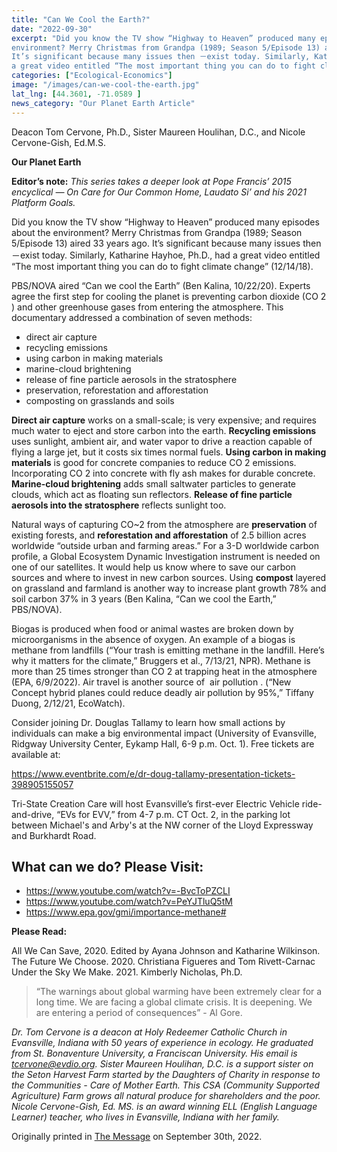 ```yaml
---
title: "Can We Cool the Earth?"
date: "2022-09-30"
excerpt: "Did you know the TV show “Highway to Heaven” produced many episodes about the
environment? Merry Christmas from Grandpa (1989; Season 5/Episode 13) aired 33 years ago.
It’s significant because many issues then －exist today. Similarly, Katharine Hayhoe, Ph.D., had
a great video entitled “The most important thing you can do to fight climate change” (12/14/18)."
categories: ["Ecological-Economics"]
image: "/images/can-we-cool-the-earth.jpg"
lat_lng: [44.3601, -71.0589 ]
news_category: "Our Planet Earth Article"
---
```


Deacon Tom Cervone, Ph.D., Sister Maureen Houlihan, D.C., and Nicole Cervone-Gish, Ed.M.S.

**Our Planet Earth**

**Editor’s note:**
_This series takes a deeper look at Pope Francis’ 2015 encyclical ― On Care for Our Common
Home, Laudato Si’ and his 2021 Platform Goals._

Did you know the TV show “Highway to Heaven” produced many episodes about the
environment? Merry Christmas from Grandpa (1989; Season 5/Episode 13) aired 33 years ago.
It’s significant because many issues then －exist today. Similarly, Katharine Hayhoe, Ph.D., had
a great video entitled “The most important thing you can do to fight climate change” (12/14/18).

PBS/NOVA aired “Can we cool the Earth” (Ben Kalina, 10/22/20). Experts agree the first step
for cooling the planet is preventing carbon dioxide (CO 2 ) and other greenhouse gases from
entering the atmosphere. This documentary addressed a combination of seven methods:

- direct air capture
- recycling emissions
- using carbon in making materials
- marine-cloud brightening
- release of fine particle aerosols in the stratosphere
- preservation, reforestation and afforestation
- composting on grasslands and soils

**Direct air capture** works on a small-scale; is very expensive; and requires much water to eject
and store carbon into the earth. **Recycling emissions** uses sunlight, ambient air, and water vapor
to drive a reaction capable of flying a large jet, but it costs six times normal fuels. **Using carbon
in making materials** is good for concrete companies to reduce CO 2 emissions. Incorporating
CO 2 into concrete with fly ash makes for durable concrete. **Marine-cloud brightening** adds
small saltwater particles to generate clouds, which act as floating sun reflectors. **Release of fine
particle aerosols into the stratosphere** reflects sunlight too.

Natural ways of capturing CO~2 from the atmosphere are **preservation** of existing forests, and
**reforestation and afforestation** of 2.5 billion acres worldwide “outside urban and farming
areas.” For a 3-D worldwide carbon profile, a Global Ecosystem Dynamic Investigation
instrument is needed on one of our satellites. It would help us know where to save our carbon
sources and where to invest in new carbon sources. Using **compost** layered on grassland and
farmland is another way to increase plant growth 78% and soil carbon 37% in 3 years (Ben
Kalina, “Can we cool the Earth,” PBS/NOVA).

Biogas is produced when food or animal wastes are broken down by microorganisms in the
absence of oxygen. An example of a biogas is methane from landfills (“Your trash is emitting
methane in the landfill. Here’s why it matters for the climate,” Bruggers et al., 7/13/21, NPR).
Methane is more than 25 times stronger than CO 2 at trapping heat in the atmosphere (EPA,
6/9/2022). Air travel is another source of  air pollution . (“New Concept hybrid planes could
reduce deadly air pollution by 95%,” Tiffany Duong, 2/12/21, EcoWatch).

Consider joining Dr. Douglas Tallamy to learn how small actions by individuals can
make a big environmental impact (University of Evansville, Ridgway University Center,
Eykamp Hall, 6-9 p.m. Oct. 1). Free tickets are available at:

https://www.eventbrite.com/e/dr-doug-tallamy-presentation-tickets-398905155057

Tri-State Creation Care will host Evansville’s first-ever Electric Vehicle ride-and-drive, “EVs for
EVV,” from 4-7 p.m. CT Oct. 2, in the parking lot between Michael&#39;s and Arby&#39;s at the NW
corner of the Lloyd Expressway and Burkhardt Road.

## What can we do? Please Visit:

- https://www.youtube.com/watch?v=-BvcToPZCLI
- https://www.youtube.com/watch?v=PeYJTluQ5tM
- https://www.epa.gov/gmi/importance-methane#

**Please Read:**

All We Can Save, 2020. Edited by Ayana Johnson and Katharine Wilkinson.
The Future We Choose. 2020. Christiana Figueres and Tom Rivett-Carnac
Under the Sky We Make. 2021. Kimberly Nicholas, Ph.D.

> “The warnings about global warming have been extremely clear for a long time. We are facing a
> global climate crisis. It is deepening. We are entering a period of consequences” - Al Gore.

_Dr. Tom Cervone is a deacon at Holy Redeemer Catholic Church in Evansville, Indiana with 50
years of experience in ecology. He graduated from St. Bonaventure University, a Franciscan
University. His email is tcervone@evdio.org. Sister Maureen Houlihan, D.C. is a support sister
on the Seton Harvest Farm started by the Daughters of Charity in response to the Communities -
Care of Mother Earth. This CSA (Community Supported Agriculture) Farm grows all natural
produce for shareholders and the poor. Nicole Cervone-Gish, Ed. MS. is an award winning ELL
(English Language Learner) teacher, who lives in Evansville, Indiana with her family._

Originally printed in [The Message](https://evdiomessage.org/) on September 30th, 2022.
